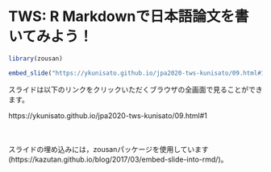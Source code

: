 # TWS: R Markdownで日本語論文を書いてみよう！



```r
library(zousan)
```

```r
embed_slide("https://ykunisato.github.io/jpa2020-tws-kunisato/09.html#1")
```

スライドは以下のリンクをクリックいただくブラウザの全画面で見ることができます。

https://ykunisato.github.io/jpa2020-tws-kunisato/09.html#1


<br>
<br>
スライドの埋め込みには，zousanパッケージを使用しています(https://kazutan.github.io/blog/2017/03/embed-slide-into-rmd/)。